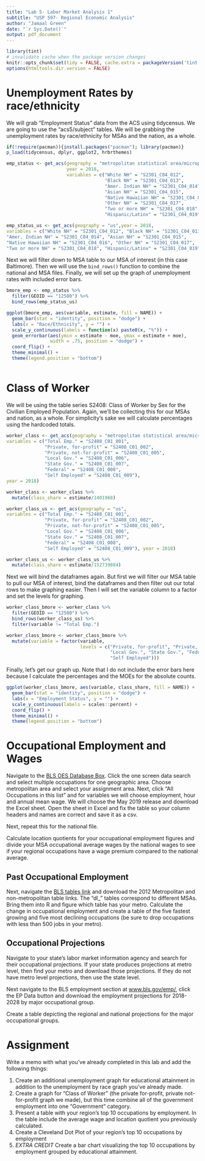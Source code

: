 ```yaml
---
title: "Lab 5- Labor Market Analysis 1"
subtitle: "USP 597- Regional Economic Analysis"
author: "Jamaal Green"
date: "`r Sys.Date()`"
output: pdf_document
---
```


```r
library(tint)
# invalidate cache when the package version changes
knitr::opts_chunk$set(tidy = FALSE, cache.extra = packageVersion('tint'))
options(htmltools.dir.version = FALSE)
```

# Unemployment Rates by race/ethnicity

We will grab "Employment Status" data from the ACS using tidycensus. We are going to use the "acs5/subject" tables. We will be grabbing the unemployment rates by race/ethnicity for MSAs and the nation, as a whole.

```r
if(!require(pacman)){install.packages("pacman"); library(pacman)}
p_load(tidycensus, dplyr, ggplot2, hrbrthemes)

emp_status <- get_acs(geography = "metropolitan statistical area/micropolitan statistical area",
                      year = 2018, 
                      variables = c("White NH" = "S2301_C04_012",
                                    "Black NH" = "S2301_C04_013", 
                                    "Amer. Indian NH" = "S2301_C04_014",
                                    "Asian NH" = "S2301_C04_015", 
                                    "Native Hawaiian NH" = "S2301_C04_016",                       
                                    "Other NH" = "S2301_C04_017",
                                    "Two or more NH" = "S2301_C04_018",                            
                                    "Hispanic/Latinx" = "S2301_C04_019"))
```

```r

emp_status_us <- get_acs(geography = "us",year = 2018, 
variables = c("White NH" = "S2301_C04_012", "Black NH" = "S2301_C04_013", 
"Amer. Indian NH" = "S2301_C04_014", "Asian NH" = "S2301_C04_015", 
"Native Hawaiian NH" = "S2301_C04_016", "Other NH" = "S2301_C04_017",
"Two or more NH" = "S2301_C04_018", "Hispanic/Latinx" = "S2301_C04_019"))


```

Next we will filter down to MSA table to our MSA of interest (in this case Baltimore). Then we will use the `bind_rows()` function to combine the national and MSA files. Finally, we will set up the graph of unemployment rates with included error bars.

```r

bmore_emp <- emp_status %>% 
  filter(GEOID == "12580") %>% 
  bind_rows(emp_status_us) 

ggplot(bmore_emp, aes(variable, estimate, fill = NAME)) +
  geom_bar(stat = "identity", position = "dodge") +
  labs(x = "Race/Ethnicity", y = "") +
  scale_y_continuous(labels = function(x) paste0(x, "%")) + 
  geom_errorbar(aes(ymin = estimate - moe, ymax = estimate + moe),  
                width = .75, position = "dodge") +
  coord_flip() +
  theme_minimal() +
  theme(legend.position = "bottom")



```


# Class of Worker

We will be using the table series S2408: Class of Worker by Sex for the Civilian Employed Population. Again, we'll be collecting this for our MSAs and nation, as a whole. For simplicity's sake we will calculate percentages using the hardcoded totals. 

```r

worker_class <- get_acs(geography = "metropolitan statistical area/micropolitan statistical area", 
variables = c("Total Emp." = "S2408_C01_001", 
              "Private, for-profit" = "S2408_C01_002", 
              "Private, not-for-profit" = "S2408_C01_005", 
              "Local Gov." = "S2408_C01_006", 
              "State Gov." = "S2408_C01_007", 
              "Federal" = "S2408_C01_008", 
              "Self Employed" = "S2408_C01_009"), 
year = 2018)

worker_class <- worker_class %>% 
  mutate(class_share = estimate/1401968)

worker_class_us <- get_acs(geography = "us", 
variables = c("Total Emp." = "S2408_C01_001", 
              "Private, for-profit" = "S2408_C01_002", 
              "Private, not-for-profit" = "S2408_C01_005", 
              "Local Gov." = "S2408_C01_006", 
              "State Gov." = "S2408_C01_007", 
              "Federal" = "S2408_C01_008",
              "Self Employed" = "S2408_C01_009"), year = 2018)

worker_class_us <- worker_class_us %>% 
  mutate(class_share = estimate/152739884)


```

Next we will bind the dataframes again. But first we will filter our MSA table to pull our MSA of interest, bind the dataframes and then filter out our total rows to make graphing easier. Then I will set the variable column to a factor and set the levels for graphing.

```r

worker_class_bmore <- worker_class %>% 
  filter(GEOID == "12580") %>% 
  bind_rows(worker_class_us) %>% 
  filter(variable != "Total Emp.")

worker_class_bmore <- worker_class_bmore %>% 
  mutate(variable = factor(variable, 
                           levels = c("Private, for-profit", "Private, not-for-profit",
                                      "Local Gov.", "State Gov.", "Federal", 
                                      "Self Employed")))

```

Finally, let's get our graph up. Note that I do not include the error bars here because I calculate the percentages and the MOEs for the absolute counts.

```r

ggplot(worker_class_bmore, aes(variable, class_share, fill = NAME)) +
  geom_bar(stat = "identity", position = "dodge") +
  labs(x = "Employment Status", y = "") +
  scale_y_continuous(labels = scales::percent) + 
  coord_flip() +
  theme_minimal() +
  theme(legend.position = "bottom")


```

# Occupational Employment and Wages

Navigate to the [BLS OES Database Box](https://www.bls.gov/oes/#databases). Click the one screen data search and select multiple occupations for one geographic area. Choose metropolitan area and select your assignment area. Next, click "All Occupations in this list" and for variables we will choose employment, hour and annual mean wage. We will choose the May 2019 release and download the Excel sheet. Open the sheet in Excel and fix the table so your column headers and names are correct and save it as a csv. 

Next, repeat this for the national file. 

Calculate location quotients for your occupational employment figures and divide your MSA occupational average wages by the national wages to see if your regional occupations have  a wage premium compared to the national average. 

## Past Occupational Employment

Next, navigate the [BLS tables link](https://www.bls.gov/oes/tables.htm) and download the 2012 Metropolitan and non-metropolitan table links. The "dl_" tables correspond to different MSAs. Bring them into R and figure which table has your metro. Calculate the change in occupational employment and create a table of the five fastest growing and five most  declining occupations (be sure to drop occupations with less than 500 jobs in your metro).

## Occupational Projections

Navigate to your state's labor market information agency and search for their occupational projections. If your state produces projections at metro level, then find your metro and download those projections. If they do not have metro level projections, then use the state level. 

Next navigate to the BLS employment section at [www.bls.gov/emp/](www.bls.gov/emp/), click the EP Data button and download the employment projections for 2018-2028 by major occupational group.

Create a table depicting the regional and national projections for the major occupational groups. 

# Assignment

Write a memo with what you've already completed in this lab and add the following things:

1.  Create an additional unemployment graph for educational attainment in addition to the unemployment by race graph you've already made.
2.  Create a graph for "Class of Worker" (the private for-profit, private not-for-profit graph we made), but this time combine all of the government employment into one "Government" category. 
3.  Present a table with your region's top 10 occupations by employment. In the table include the average wage and location quotient you previously calculated. 
4.  Create a Cleveland Dot Plot of your region's top 10 occupations by employment
5. *EXTRA CREDIT* Create a bar chart visualizing the top 10 occupations by employment grouped by educational attainment. 